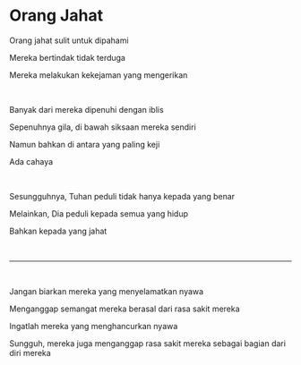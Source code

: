 # Orang Jahat

Orang jahat sulit untuk dipahami

Mereka bertindak tidak terduga

Mereka melakukan kekejaman yang mengerikan

<p></p>

<br />

Banyak dari mereka dipenuhi dengan iblis

Sepenuhnya gila, di bawah siksaan mereka sendiri

Namun bahkan di antara yang paling keji

Ada cahaya

<br />

Sesungguhnya, Tuhan peduli tidak hanya kepada yang benar

Melainkan, Dia peduli kepada semua yang hidup

Bahkan kepada yang jahat

<p></p>

<br />

---

<br />

Jangan biarkan mereka yang menyelamatkan nyawa

Menganggap semangat mereka berasal dari rasa sakit mereka

Ingatlah mereka yang menghancurkan nyawa

Sungguh, mereka juga menganggap rasa sakit mereka sebagai bagian dari diri mereka